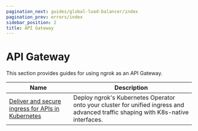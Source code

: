 ```yaml
---
pagination_next: guides/global-load-balancer/index
pagination_prev: errors/index
sidebar_position: 2
title: API Gateway
---
```


# API Gateway

This section provides guides for using ngrok as an API Gateway.

| Name                                   | Description                                                                                                            |
| -------------------------------------- | ---------------------------------------------------------------------------------------------------------------------- |
| [Deliver and secure ingress for APIs in Kubernetes](kubernetes.mdx) | Deploy ngrok's Kubernetes Operator onto your cluster for unified ingress and advanced traffic shaping with K8s-native interfaces. | 
